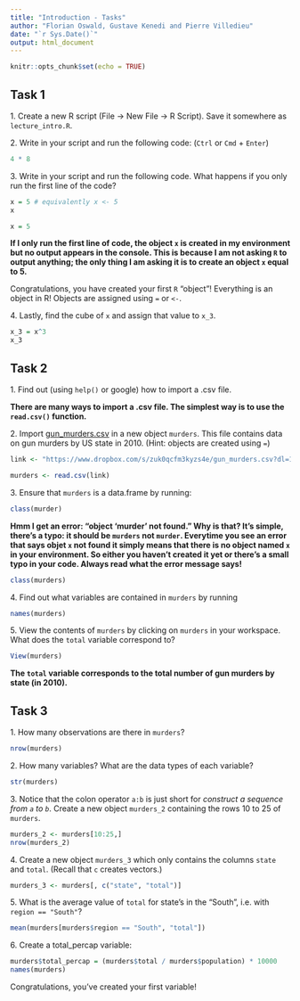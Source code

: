 ```yaml
---
title: "Introduction - Tasks"
author: "Florian Oswald, Gustave Kenedi and Pierre Villedieu"
date: "`r Sys.Date()`"
output: html_document
---
```


```r
knitr::opts_chunk$set(echo = TRUE)
```

## Task 1

1\. Create a new R script (File $\rightarrow$ New File $\rightarrow$ R Script). Save it somewhere as `lecture_intro.R`.

2\. Write in your script and run the following code: (`Ctrl` or `Cmd` + `Enter`)
```r
4 * 8
```

3\. Write in your script and run the following code. What happens if you only run the first line of the code?
```r
x = 5 # equivalently x <- 5
x
```

```r
x = 5
```

**If I only run the first line of code, the object `x` is created in my environment but no output appears in the console. This is because I am not asking `R` to output anything; the only thing I am asking it is to create an object `x` equal to $5$.**

Congratulations, you have created your first `R` "object"! Everything is an object in R! Objects are assigned using `=` or `<-`.

4\. Lastly, find the cube of `x` and assign that value to `x_3`.

```r
x_3 = x^3
x_3
```


## Task 2

1\. Find out (using `help()` or google) how to import a .csv file.

**There are many ways to import a .csv file. The simplest way is to use the `read.csv()` function.**

2\. Import [gun_murders.csv](https://www.dropbox.com/s/zuk0qcfm3kyzs4e/gun_murders.csv?dl=1) in a new object `murders`. This file contains data on gun murders by US state in 2010. (Hint: objects are created using `=`)

```r
link <- "https://www.dropbox.com/s/zuk0qcfm3kyzs4e/gun_murders.csv?dl=1"

murders <- read.csv(link)
```

3\. Ensure that `murders` is a data.frame by running:

```r
class(murder)
```

**Hmm I get an error: "object 'murder' not found." Why is that? It's simple, there's a typo: it should be `murders` not `murder`. Everytime you see an error that says objet `x` not found it simply means that there is no object named `x` in your environment. So either you haven't created it yet or there's a small typo in your code. Always read what the error message says!**

```r
class(murders)
```

4\. Find out what variables are contained in `murders` by running

```r
names(murders)
```

5\. View the contents of `murders` by clicking on `murders` in your workspace. What does the `total` variable correspond to?

```r
View(murders)
```

**The `total` variable corresponds to the total number of gun murders by state (in 2010).**


## Task 3

1\. How many observations are there in `murders`?

```r
nrow(murders)
```

2\. How many variables? What are the data types of each variable?

```r
str(murders)
```

3\. Notice that the colon operator `a:b` is just short for *construct a sequence from `a` to `b`*. Create a new object `murders_2` containing the rows 10 to 25 of `murders`.

```r
murders_2 <- murders[10:25,]
nrow(murders_2)
```

4\. Create a new object `murders_3` which only contains the columns `state` and `total`. (Recall that `c` creates vectors.)

```r
murders_3 <- murders[, c("state", "total")]
```

5\. What is the average value of `total` for state's in the "South", i.e. with `region == "South"`?

```r
mean(murders[murders$region == "South", "total"])
```

6\. Create a total_percap variable:
```r
murders$total_percap = (murders$total / murders$population) * 10000
names(murders)
```

Congratulations, you've created your first variable!
 

